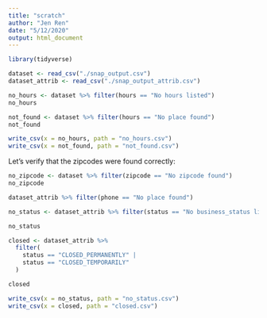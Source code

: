 ```yaml
---
title: "scratch"
author: "Jen Ren"
date: "5/12/2020"
output: html_document
---
```


```r
library(tidyverse)
```


```r
dataset <- read_csv("./snap_output.csv")
dataset_attrib <- read_csv("./snap_output_attrib.csv")
```

```r
no_hours <- dataset %>% filter(hours == "No hours listed")
no_hours
```

```r
not_found <- dataset %>% filter(hours == "No place found")
not_found
```

```r
write_csv(x = no_hours, path = "no_hours.csv")
write_csv(x = not_found, path = "not_found.csv")
```

Let's verify that the zipcodes were found correctly:

```r
no_zipcode <- dataset %>% filter(zipcode == "No zipcode found")
no_zipcode
```

```r
dataset_attrib %>% filter(phone == "No place found")
```

```r
no_status <- dataset_attrib %>% filter(status == "No business_status listed")

no_status
```

```r
closed <- dataset_attrib %>% 
  filter(
    status == "CLOSED_PERMANENTLY" |
    status == "CLOSED_TEMPORARILY"
  )

closed
```


```r
write_csv(x = no_status, path = "no_status.csv")
write_csv(x = closed, path = "closed.csv")
```

